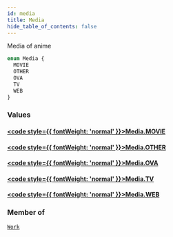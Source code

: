 ```yaml
---
id: media
title: Media
hide_table_of_contents: false
---
```








Media of anime

```graphql
enum Media {
  MOVIE
  OTHER
  OVA
  TV
  WEB
}
```


### Values

#### [<code style={{ fontWeight: 'normal' }}>Media.<b>MOVIE</b></code>](#) 
> 
> 

#### [<code style={{ fontWeight: 'normal' }}>Media.<b>OTHER</b></code>](#) 
> 
> 

#### [<code style={{ fontWeight: 'normal' }}>Media.<b>OVA</b></code>](#) 
> 
> 

#### [<code style={{ fontWeight: 'normal' }}>Media.<b>TV</b></code>](#) 
> 
> 

#### [<code style={{ fontWeight: 'normal' }}>Media.<b>WEB</b></code>](#) 
> 
> 



### Member of

[`Work`](/docs/graphql-api/beta/reference/objects/work)  <Badge class="secondary" text="object"/>



